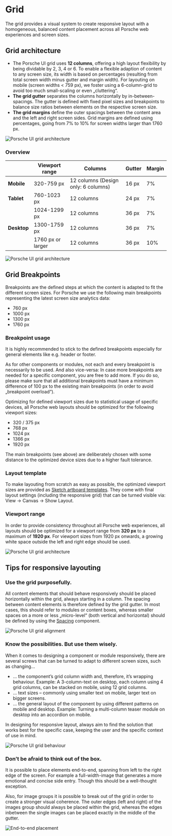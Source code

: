 # Grid

The grid provides a visual system to create responsive layout with a
homogeneous, balanced content placement across all Porsche web experiences and
screen sizes. 

## Grid architecture

- The Porsche UI grid uses **12 columns**, offering a high layout flexibility by
being dividable by 2, 3, 4 or 6. To enable a flexible adaption of content to any
screen size, its width is based on percentages (resulting from total screen
width minus gutter and margin width). For layouting on mobile (screen widths < 759 px), we foster using
a 6-column-grid to avoid too much small-scaling or even „cluttering“.
- **The grid gutter** separates the columns horizontally by in-between-spacings.
The gutter is defined with fixed pixel sizes and breakpoints to balance size
ratios between elements on the respective screen size. 
- **The grid margins**
define the outer spacings between the content area and the left and right screen
sides. Grid margins are defined using percentages, going from 7% to 10% for
screen widths larger than 1760 px. 

![Porsche UI grid architecture](assets/workshop/layout/grid/assets/grid-components.png)

### Overview 

|   | Viewport range | Columns | Gutter | Margin |
| -------- | -------- | -------- | -------- | -------- |
| **Mobile** | 320-759 px | 12 columns (Design only: 6 columns) |  16 px | 7% |
| **Tablet** | 760-1023 px | 12 columns |  24 px | 7% |
|  | 1024-1299 px | 12 columns | 36 px| 7% |
| **Desktop** | 1300-1759 px  |  12 columns | 36 px | 7% | 
|  | 1760 px or larger |  12 columns | 36 px | 10% | 

![Porsche UI grid architecture](assets/workshop/layout/grid/assets/grid-viewports.png)

## Grid Breakpoints 
Breakpoints are the defined steps at which the content is
adapted to fit the different screen sizes. For Porsche we use the following main
breakpoints representing the latest screen size analytics data: 

- 760 px 
- 1000 px 
- 1300 px 
- 1760 px

### Breakpoint usage

It is highly recommended to stick to the defined breakpoints especially for
general elements like e.g. header or footer.

As for other components or modules, not each and every breakpoint is necessarily
to be used. And also vice-versa: In case more breakpoints are needed for a
specific component, you are free to add more. If you do so, please make sure
that all additional breakpoints must have a minimum difference of 100 px to the
existing main breakpoints (in order to avoid „breakpoint overload“).

Optimizing for defined viewport sizes due to statistical usage of specific
devices, all Porsche web layouts should be optimized for the following viewport
sizes: 

- 320 / 375 px 
- 768 px 
- 1024 px 
- 1366 px 
- 1920 px

The main breakpoints (see above) are deliberately chosen with some distance to
the optimized device sizes due to a higher fault tolerance.

### Layout template 
To make layouting from scratch as easy as possible, the
optimized viewport sizes are provided as [Sketch artboard templates](http://ui.porsche.com/latest/porsche-ui-kit-layout-template.sketch). They
come with final layout settings (including the responsive grid) that can be turned visible via: View → Canvas →
Show Layout.

### Viewport range 
In order to provide consistency throughout all Porsche web
experiences, all layouts should be optimized for a viewport range from **320 px** to a maximum of **1920 px**. For viewport sizes from 1920 px onwards, a
growing white space outside the left and right edge should be used.

![Porsche UI grid architecture](assets/workshop/layout/grid/assets/grid-maxwidth.png)

## Tips for responsive layouting

### Use the grid purposefully.
All content elements that should behave
responsively should be placed horizontally within the grid, always starting in a
column. The spacing between content elements is therefore defined by the grid
gutter. In most cases, this should refer to modules or content boxes, whereas
smaller spaces on a more or less „micro-level“ (both vertical and horizontal)
should be defined by using the [Spacing](#/layout/spacing) component.

![Porsche UI grid alignment](assets/workshop/layout/grid/assets/grid-alignment.png)

### Know the possibilities. But use them wisely.
When it comes to designing a
component or module responsively, there are several screws that can be turned to
adapt to different screen sizes, such as changing…

- … the component’s grid column width and, therefore, it’s wrapping behaviour.
Example: A 3-column-text on desktop, each column using 4 grid columns, can be
stacked on mobile, using 12 grid columns. 
- … text sizes – commonly using smaller text on mobile, larger text on bigger screens. 
- … the general layout of the component by using different patterns on mobile and desktop. 
Example: Turning a multi-column teaser module on desktop into an accordion on mobile.

In designing for responsive layout, always aim to find the solution that works
best for the specific case, keeping the user and the specific context of use in
mind.

![Porsche UI grid behaviour](assets/workshop/layout/grid/assets/grid-behaviour.png)

### Don’t be afraid to think out of the box. 
It is possible to place elements
end-to-end, spanning from left to the right edge of the screen. For example a
full-width-image that generates a more emotional and concise side entry. Though
this should be a well-thought exception.

Also, for image groups it is possible to break out of the grid in order to
create a stronger visual coherence. The outer edges (left and right) of the
images group should always be placed within the grid, whereas the edges
inbetween the single images can be placed exactly in the middle of the gutter.

![End-to-end placement](assets/workshop/layout/grid/assets/grid-endtoend.png)
